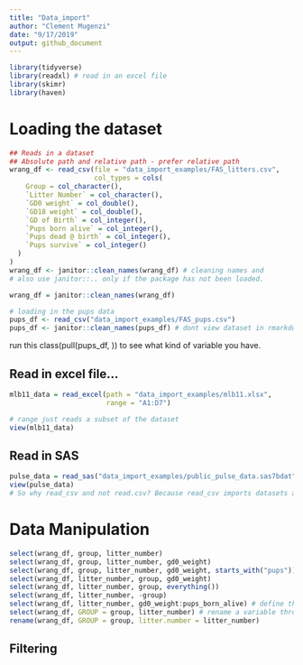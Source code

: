 ```yaml
---
title: "Data_import"
author: "Clement Mugenzi"
date: "9/17/2019"
output: github_document
---
```


```r
library(tidyverse)
library(readxl) # read in an excel file 
library(skimr)
library(haven)
```

# Loading the dataset

```r
## Reads in a dataset
## Absolute path and relative path - prefer relative path
wrang_df <- read_csv(file = "data_import_examples/FAS_litters.csv",
                     col_types = cols(
    Group = col_character(),
    `Litter Number` = col_character(),
    `GD0 weight` = col_double(),
    `GD18 weight` = col_double(),
    `GD of Birth` = col_integer(),
    `Pups born alive` = col_integer(),
    `Pups dead @ birth` = col_integer(),
    `Pups survive` = col_integer()
  )
)
wrang_df <- janitor::clean_names(wrang_df) # cleaning names and 
# also use janitor::.. only if the package has not been loaded.

wrang_df = janitor::clean_names(wrang_df)
```


```r
# loading in the pups data
pups_df <- read_csv("data_import_examples/FAS_pups.csv")
pups_df <- janitor::clean_names(pups_df) # dont view dataset in rmarkdown

```

run this class(pull(pups_df, )) to see what kind of variable you have.

## Read in excel file...

```r
mlb11_data = read_excel(path = "data_import_examples/mlb11.xlsx",
                        range = "A1:D7") 

# range just reads a subset of the dataset
view(mlb11_data)
```

## Read in SAS

```r
pulse_data = read_sas("data_import_examples/public_pulse_data.sas7bdat")
view(pulse_data)
# So why read_csv and not read.csv? Because read_csv imports datasets as a tibble, not a dataframe whereas read.csv imports data as dataframes.
```


# Data Manipulation


```r
select(wrang_df, group, litter_number)
select(wrang_df, group, litter_number, gd0_weight)
select(wrang_df, group, litter_number, gd0_weight, starts_with("pups"))
select(wrang_df, litter_number, group, gd0_weight)
select(wrang_df, litter_number, group, everything())
select(wrang_df, litter_number, -group)
select(wrang_df, litter_number, gd0_weight:pups_born_alive) # define the new dataframe by calling it another name.
select(wrang_df, GROUP = group, litter_number) # rename a variable through select function.
rename(wrang_df, GROUP = group, litter.number = litter_number)
```


## Filtering

```r

```

